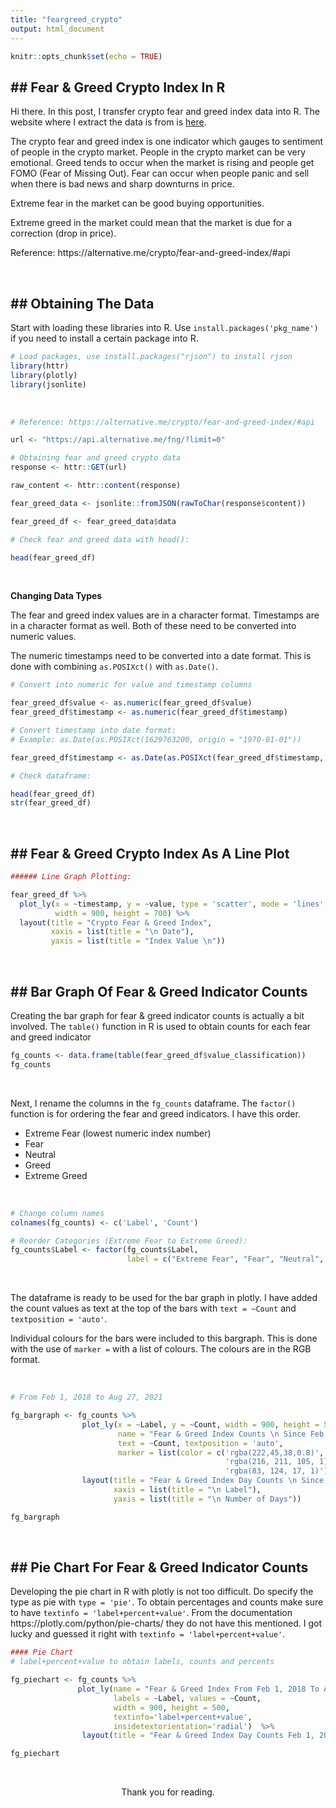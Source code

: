 ```yaml
---
title: "feargreed_crypto"
output: html_document
---
```


```r
knitr::opts_chunk$set(echo = TRUE)
```

## Fear & Greed Crypto Index In R
---

Hi there. In this post, I transfer crypto fear and greed index data into R. The website where I extract the data is from is [here](https://alternative.me/crypto/fear-and-greed-index/).

The crypto fear and greed index is one indicator which gauges to sentiment of people in the crypto market. People in the crypto market can be very emotional. Greed tends to occur when the market is rising and people get FOMO (Fear of Missing Out). Fear can occur when people panic and sell when there is bad news and sharp downturns in price.

Extreme fear in the market can be good buying opportunities.

Extreme greed in the market could mean that the market is due for a correction (drop in price).

Reference: https://alternative.me/crypto/fear-and-greed-index/#api

&nbsp;

## Obtaining The Data
---

Start with loading these libraries into R. Use `install.packages('pkg_name')` if you need to install a certain package into R.

```r
# Load packages, use install.packages("rjson") to install rjson
library(httr)
library(plotly)
library(jsonlite)
```

&nbsp;



```r
# Reference: https://alternative.me/crypto/fear-and-greed-index/#api

url <- "https://api.alternative.me/fng/?limit=0"

# Obtaining fear and greed crypto data
response <- httr::GET(url)

raw_content <- httr::content(response)

fear_greed_data <- jsonlite::fromJSON(rawToChar(response$content))

fear_greed_df <- fear_greed_data$data

# Check fear and greed data with head():

head(fear_greed_df)
```

&nbsp;

**Changing Data Types**

The fear and greed index values are in a character format. Timestamps are in a character format as well. Both of these need to be converted into numeric values. 

The numeric timestamps need to be converted into a date format. This is done with combining `as.POSIXct()` with `as.Date()`.

```r
# Convert into numeric for value and timestamp columns

fear_greed_df$value <- as.numeric(fear_greed_df$value)
fear_greed_df$timestamp <- as.numeric(fear_greed_df$timestamp)

# Convert timestamp into date format:
# Example: as.Date(as.POSIXct(1629763200, origin = "1970-01-01"))

fear_greed_df$timestamp <- as.Date(as.POSIXct(fear_greed_df$timestamp, origin = "1970-01-01"))

# Check dataframe:

head(fear_greed_df)
str(fear_greed_df)

```

&nbsp;


## Fear & Greed Crypto Index As A Line Plot
---

```r
###### Line Graph Plotting:

fear_greed_df %>% 
  plot_ly(x = ~timestamp, y = ~value, type = 'scatter', mode = 'lines',
          width = 900, height = 700) %>%
  layout(title = "Crypto Fear & Greed Index",
         xaxis = list(title = "\n Date"),
         yaxis = list(title = "Index Value \n"))

```


&nbsp;

## Bar Graph Of Fear & Greed Indicator Counts
---

Creating the bar graph for fear & greed indicator counts is actually a bit involved. The `table()` function in R is used to obtain counts for each fear and greed indicator


```r
fg_counts <- data.frame(table(fear_greed_df$value_classification))
fg_counts
```

&nbsp;

Next, I rename the columns in the `fg_counts` dataframe. The `factor()` function is for ordering the fear and greed indicators. I have this order.

* Extreme Fear (lowest numeric index number)
* Fear
* Neutral
* Greed
* Extreme Greed

&nbsp;

```r
# Change column names
colnames(fg_counts) <- c('Label', 'Count')

# Reorder Categories (Extreme Fear to Extreme Greed):
fg_counts$Label <- factor(fg_counts$Label, 
                          label = c("Extreme Fear", "Fear", "Neutral", "Greed", "Extreme Greed"))
```

&nbsp;

The dataframe is ready to be used for the bar graph in plotly. I have added the count values as text at the top of the bars with `text = ~Count` and `textposition = 'auto'`. 

Individual colours for the bars were included to this bargraph. This is done with the use of `marker =` with a list of colours. The colours are in the RGB format.

&nbsp;

```r
# From Feb 1, 2018 to Aug 27, 2021

fg_bargraph <- fg_counts %>% 
                plot_ly(x = ~Label, y = ~Count, width = 900, height = 500,
                        name = "Fear & Greed Index Counts \n Since Feb 1, 2018", type = "bar",
                        text = ~Count, textposition = 'auto',
                        marker = list(color = c('rgba(222,45,38,0.8)', 'rgba(206, 140, 104, 1)',
                                                'rgba(216, 211, 105, 1)', 'rgba(178, 212, 122, 1)',
                                                'rgba(83, 124, 17, 1)'))) %>%
                layout(title = "Fear & Greed Index Day Counts \n Since Feb 1, 2018",
                       xaxis = list(title = "\n Label"),
                       yaxis = list(title = "\n Number of Days"))

fg_bargraph

```

&nbsp;

## Pie Chart For Fear & Greed Indicator Counts
---

Developing the pie chart in R with plotly is not too difficult. Do specify the type as pie with `type = 'pie'`. To obtain percentages and counts make sure to have `textinfo = 'label+percent+value'`. From the documentation https://plotly.com/python/pie-charts/ they do not have this mentioned. I got lucky and guessed it right with `textinfo = 'label+percent+value'`.



```r
#### Pie Chart
# label+percent+value to obtain labels, counts and percents

fg_piechart <- fg_counts %>%
               plot_ly(name = "Fear & Greed Index From Feb 1, 2018 To Aug 27, 2021", type = 'pie',
                       labels = ~Label, values = ~Count,
                       width = 900, height = 500,
                       textinfo='label+percent+value',
                       insidetextorientation='radial')  %>%
                layout(title = "Fear & Greed Index Day Counts Feb 1, 2018 To Aug 27, 2021 \n")

fg_piechart
```

&nbsp;

<center>Thank you for reading.</center>
